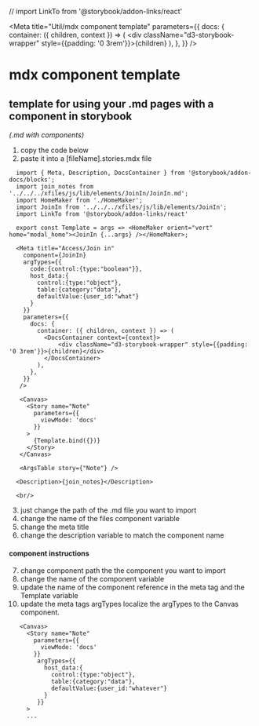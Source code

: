 // import LinkTo from '@storybook/addon-links/react'

<Meta title="Util/mdx component template"
  parameters={{
    docs: {
      container: ({ children, context }) => (
        <DocsContainer context={context}>
            <div className="d3-storybook-wrapper" style={{padding: '0 3rem'}}>{children}</div>
        </DocsContainer>
      ),
    },
  }}
 />

# mdx component template
## template for using your .md pages with a component in storybook
_(.md with components)_

1. copy the code below
2. paste it into a [fileName].stories.mdx file

```
  import { Meta, Description, DocsContainer } from '@storybook/addon-docs/blocks';
  import join_notes from '../../../xfiles/js/lib/elements/JoinIn/JoinIn.md';
  import HomeMaker from './HomeMaker';
  import JoinIn from '../../../xfiles/js/lib/elements/JoinIn';
  import LinkTo from '@storybook/addon-links/react'

  export const Template = args => <HomeMaker orient="vert" home="modal_home"><JoinIn {...args} /></HomeMaker>;

  <Meta title="Access/Join in"
    component={JoinIn}
    argTypes={{
      code:{control:{type:"boolean"}},
      host_data:{
        control:{type:"object"},
        table:{category:"data"},
        defaultValue:{user_id:"what"}
      }
    }}
    parameters={{
      docs: {
        container: ({ children, context }) => (
          <DocsContainer context={context}>
              <div className="d3-storybook-wrapper" style={{padding: '0 3rem'}}>{children}</div>
          </DocsContainer>
        ),
      },
    }}
   />

   <Canvas>
     <Story name="Note"
       parameters={{
         viewMode: 'docs'
       }}
     >
       {Template.bind({})}
     </Story>
   </Canvas>

   <ArgsTable story={"Note"} />

  <Description>{join_notes}</Description>

  <br/>
```

3. just change the path of the .md file you want to import
4. change the name of the files component variable
5. change the meta title
6. change the description variable to match the component name

#### component instructions

7. change component path the the component you want to import
8. change the name of the component variable
9. update the name of the component reference in the meta tag and the Template variable
10. update the meta tags argTypes localize the argTypes to the Canvas component.

```
   <Canvas>
     <Story name="Note"
       parameters={{
         viewMode: 'docs'
       }}
        argTypes={{
          host_data:{
            control:{type:"object"},
            table:{category:"data"},
            defaultValue:{user_id:"whatever"}
          }
        }}
     >
     ...
```

